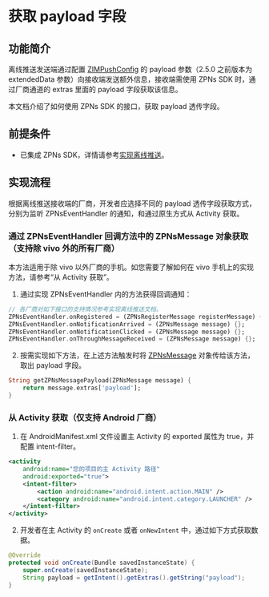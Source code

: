 # 获取 payload 字段


<Content1 />

## 功能简介

离线推送发送端通过配置 [ZIMPushConfig](https://pub.dev/documentation/zego_zim/latest/zego_zim/ZIMPushConfig-class.html) 的 payload 参数（2.5.0 之前版本为 extendedData 参数）向接收端发送额外信息，接收端需使用 ZPNs SDK 时，通过厂商通道的 extras 里面的 payload 字段获取该信息。

本文档介绍了如何使用 ZPNs SDK 的接口，获取 payload 透传字段。


<Content />


## 前提条件

- 已集成 ZPNs SDK，详情请参考[实现离线推送](./Implement%20offline%20push%20notification.mdx)。

## 实现流程

根据离线推送接收端的厂商，开发者应选择不同的 payload 透传字段获取方式，分别为监听 ZPNsEventHandler 的通知，和通过原生方式从 Activity 获取。

###  通过 ZPNsEventHandler 回调方法中的 ZPNsMessage 对象获取（支持除 vivo 外的所有厂商）

<Note title="说明">
本方法适用于除 vivo 以外厂商的手机。如您需要了解如何在 vivo 手机上的实现方法，请参考“从 Activity 获取”。
</Note>

1. 通过实现 ZPNsEventHandler 内的方法获得回调通知：

```dart
// 各厂商对如下接口的支持情况参考实现离线推送文档。
ZPNsEventHandler.onRegistered = (ZPNsRegisterMessage registerMessage) {};
ZPNsEventHandler.onNotificationArrived = (ZPNsMessage message) {};
ZPNsEventHandler.onNotificationClicked = (ZPNsMessage message) {};
ZPNsEventHandler.onThroughMessageReceived = (ZPNsMessage message) {};
```

2. 按需实现如下方法，在上述方法触发时将 [ZPNsMessage](https://pub.dev/documentation/zego_zpns/latest/zego_zpns/ZPNsMessage-class.html) 对象传给该方法，取出 payload 字段。
 
```dart
String getZPNsMessagePayload(ZPNsMessage message) {
    return message.extras['payload'];
}
```

### 从 Activity 获取（仅支持 Android 厂商）

1. 在 AndroidManifest.xml 文件设置主 Activity 的 exported 属性为 true，并配置 intent-filter。
  
```xml
<activity
    android:name="您的项目的主 Activity 路径"
    android:exported="true">
    <intent-filter>
        <action android:name="android.intent.action.MAIN" />
        <category android:name="android.intent.category.LAUNCHER" />
    </intent-filter>
</activity>
```

2. 开发者在主 Activity 的 `onCreate` 或者 `onNewIntent` 中，通过如下方式获取数据。

```JAVA
@Override
protected void onCreate(Bundle savedInstanceState) {
    super.onCreate(savedInstanceState);
    String payload = getIntent().getExtras().getString("payload");
}
```

